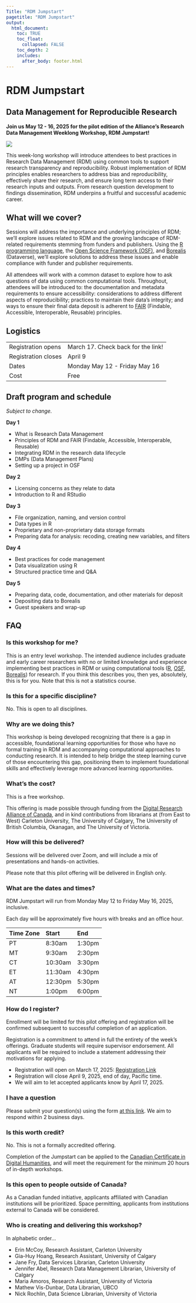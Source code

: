```yaml
---
Title: "RDM Jumpstart"
pagetitle: "RDM Jumpstart"
output:
  html_document:
    toc: TRUE
    toc_float:
      collapsed: FALSE
    toc_depth: 2
    includes:
      after_body: footer.html
---
```


# RDM Jumpstart

## [Data Management for Reproducible Research]{.subtitle}

[**Join us May 12 - 16, 2025 for the pilot edition of the Alliance's Research Data Management Weeklong Workshop, RDM Jumpstart!**]{.intro}

![](images/Alliance_logo_Symbol.png)

This week-long workshop will introduce attendees to best practices in Research Data Management (RDM) using common tools to support research transparency and reproducibility. Robust implementation of RDM principles enables researchers to address bias and reproducibility, effectively share their research, and ensure long term access to their research inputs and outputs. From research question development to findings dissemination, RDM underpins a fruitful and successful academic career.

## What will we cover?

Sessions will address the importance and underlying principles of RDM; we'll explore issues related to RDM and the growing landscape of RDM-related requirements stemming from funders and publishers. Using the [R programming language](https://www.r-project.org/), the [Open Science Framework (OSF)](https://osf.io/), and [Borealis](https://borealisdata.ca/) (Dataverse), we'll explore solutions to address these issues and enable compliance with funder and publisher requirements.

All attendees will work with a common dataset to explore how to ask questions of data using common computational tools. Throughout, attendees will be introduced to: the documentation and metadata requirements to ensure accessibility: considerations to address different aspects of reproducibility; practices to maintain their data's integrity; and ways to ensure their final data deposit is adherent to [FAIR](https://www.go-fair.org/fair-principles/) (Findable, Accessible, Interoperable, Reusable) principles.

## Logistics

| | |
| --- | --- |
| Registration opens | March 17. Check back for the link! |
| Registration closes |	April 9 |
| Dates | Monday May 12 - Friday May 16 |
| Cost | Free |

## Draft program and schedule

*Subject to change.*

**Day 1**

* What is Research Data Management
* Principles of RDM and FAIR (Findable, Accessible, Interoperable, Reusable)
* Integrating RDM in the research data lifecycle
* DMPs (Data Management Plans)
* Setting up a project in OSF

**Day 2**

* Licensing concerns as they relate to data
* Introduction to R and RStudio

**Day 3**

* File organization, naming, and version control
* Data types in R
* Proprietary and non-proprietary data storage formats
* Preparing data for analysis: recoding, creating new variables, and filters 

**Day 4**

* Best practices for code management
* Data visualization using R
* Structured practice time and Q&A 

**Day 5**

* Preparing data, code, documentation, and other materials for deposit
* Depositing data to Borealis
* Guest speakers and wrap-up

## FAQ

### Is this workshop for me?

This is an entry level workshop. The intended audience includes graduate and early career researchers with no or limited knowledge and experience implementing best practices in RDM or using computational tools ([R](https://www.r-project.org/), [OSF](https://osf.io/), [Borealis](https://borealisdata.ca/)) for research. If you think this describes you, then yes, absolutely, this is for you. Note that this is not a statistics course.

### Is this for a specific discipline?

No. This is open to all disciplines.

### Why are we doing this?

This workshop is being developed recognizing that there is a gap in accessible, foundational learning opportunities for those who have no formal training in RDM and accompanying computational approaches to conducting research. It is intended to help bridge the steep learning curve of those encountering this gap, positioning them to implement foundational skills and effectively leverage more advanced learning opportunities.

### What's the cost?

This is a free workshop.

This offering is made possible through funding from the [Digital Research Alliance of Canada](https://www.alliancecan.ca/en), and in kind contributions from librarians at (from East to West) Carleton University, The University of Calgary, The University of British Columbia, Okanagan, and The University of Victoria.

### How will this be delivered?

Sessions will be delivered over Zoom, and will include a mix of presentations and hands-on activities. 

Please note that this pilot offering will be delivered in English only.

### What are the dates and times?

RDM Jumpstart will run from Monday May 12 to Friday May 16, 2025, inclusive.

Each day will be approximately five hours with breaks and an office hour.

| Time Zone | Start | End |
| :--- | :--- | :--- |
| PT | 8:30am | 1:30pm |
| MT | 9:30am | 2:30pm |
| CT | 10:30am | 3:30pm 
| ET | 11:30am | 4:30pm |
| AT | 12:30pm | 5:30pm |
| NT | 1:00pm | 6:00pm |

### How do I register?

Enrollment will be limited for this pilot offering and registration will be confirmed subsequent to successful completion of an application.

Registration is a commitment to attend in full the entirety of the week's offerings. Graduate students will require supervisor endorsement. All applicants will be required to include a statement addressing their motivations for applying.

* Registration will open on March 17, 2025: <a href="https://docs.google.com/forms/d/e/1FAIpQLSf1ytm3CrL_b8AEB6tuwpYs-6LFVemoRii4xIKieU1Lkfho6w/viewform?usp=header">Registration Link</a>
* Registration will close April 9, 2025, end of day, Pacific time.
* We will aim to let accepted applicants know by April 17, 2025.

### I have a question

Please submit your question(s) using the form [at this link](https://docs.google.com/forms/d/e/1FAIpQLSfaAPDzNIr9TW_r7EC5f2In5SCg06S3Mvc0pG4XT7xMN57KXA/viewform?usp=header). We aim to respond within 2 business days.

### Is this worth credit?

No. This is not a formally accredited offering.

Completion of the Jumpstart can be applied to the [Canadian Certificate in Digital Humanities](https://ccdhhn.ca/about-us/), and will meet the requirement for the minimum 20 hours of in-depth workshops.

### Is this open to people outside of Canada?

As a Canadian funded initiative, applicants affiliated with Canadian institutions will be prioritized. Space permitting, applicants from institutions external to Canada will be considered.

### Who is creating and delivering this workshop?

In alphabetic order...

* Erin McCoy, Research Assistant, Carleton University
* Gia-Huy Hoang, Research Assistant, University of Calgary 
* Jane Fry, Data Services Librarian, Carleton University
* Jennifer Abel, Research Data Management Librarian, University of Calgary
* Maria Amoros, Research Assistant, University of Victoria
* Mathew Vis-Dunbar, Data Librarian, UBCO
* Nick Rochlin, Data Science Librarian, University of Victoria

